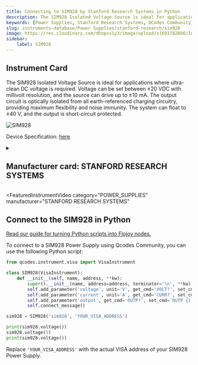 ```yaml
---
title: Connecting to SIM928 by Stanford Research Systems in Python
description: The SIM928 Isolated Voltage Source is ideal for applications where ultra-clean DC voltage is required. Voltage can be set between ±20 VDC with millivolt resolution, and the source can drive up to ±10 mA. The output circuit is optically isolated from all earth-referenced charging circuitry, providing maximum flexibility and noise immunity. The system can float to ±40 V, and the output is short-circuit protected.
keywords: [Power Supplies, Stanford Research Systems, QCodes Community] 
slug: instruments-database/Power Supplies/stanford-research/sim928 
image: https://res.cloudinary.com/dhopxs1y3/image/upload/v1691782666/Instruments/Power%20Supplies/SIM-928/SIM-928.jpg
sidebar:
    label: SIM928 
---
```



## Instrument Card

The SIM928 Isolated Voltage Source is ideal for applications where ultra-clean DC voltage is required. Voltage can be set between ±20 VDC with millivolt resolution, and the source can drive up to ±10 mA. The output circuit is optically isolated from all earth-referenced charging circuitry, providing maximum flexibility and noise immunity. The system can float to ±40 V, and the output is short-circuit protected.

![SIM928](https://res.cloudinary.com/dhopxs1y3/image/upload/v1691782666/Instruments/Power%20Supplies/SIM-928/SIM-928.jpg)

Device Specification: [here](https://www.thinksrs.com/downloads/pdfs/catalog/SIM928c.pdf)

<details style={{ marginTop: "15px"}}>
<summary><h2 style={{display:'inline'}}>Manufacturer card: STANFORD RESEARCH SYSTEMS</h2></summary>

![STANFORD RESEARCH SYSTEMS](https://res.cloudinary.com/dhopxs1y3/image/upload/v1692806206/Instruments/Vendor%20Logos/Stanford_Research.png)

Stanford Research Systems is a maker of general test and measurement instruments. The company was founded in 1980, is privately held, and is not affiliated with Stanford University.

- Headquarters: USA
- Yearly Revenue (millions, USD): 25
- Vendor Website: [here](https://www.thinksrs.com/)

</details>


<FeaturedInstrumentVideo
  category="POWER_SUPPLIES"
  manufacturer="STANFORD RESEARCH SYSTEMS"
></FeaturedInstrumentVideo>

## Connect to the SIM928 in Python

[Read our guide for turning Python scripts into Flojoy nodes.](https://docs.flojoy.ai/contribution/blocks/custom-flojoy-block/)



<Tabs>
<TabItem value="Flojoy" label="Flojoy" className="flojoy-instrument-tabs">

<NodeCardCollection category="POWER_SUPPLIES" manufacturer="Stanford Research Systems"></NodeCardCollection>

</TabItem>
<TabItem value="QCodes Community" label="QCodes Community">

To connect to a SIM928 Power Supply using Qcodes Community, you can use the following Python script:

```python
from qcodes.instrument.visa import VisaInstrument

class SIM928(VisaInstrument):
    def __init__(self, name, address, **kw):
        super().__init__(name, address=address, terminator='\n', **kw)
        self.add_parameter('voltage', unit='V', get_cmd='VOLT?', set_cmd='VOLT {:.3f}')
        self.add_parameter('current', unit='A', get_cmd='CURR?', set_cmd='CURR {:.3f}')
        self.add_parameter('output', get_cmd='OUTP?', set_cmd='OUTP {}', val_mapping={True: 'ON', False: 'OFF'})
        self.connect_message()

sim928 = SIM928('sim928', 'YOUR_VISA_ADDRESS')

print(sim928.voltage())
sim928.voltage(5)
print(sim928.voltage())
```

Replace `'YOUR_VISA_ADDRESS'` with the actual VISA address of your SIM928 Power Supply.

</TabItem>
</Tabs>
